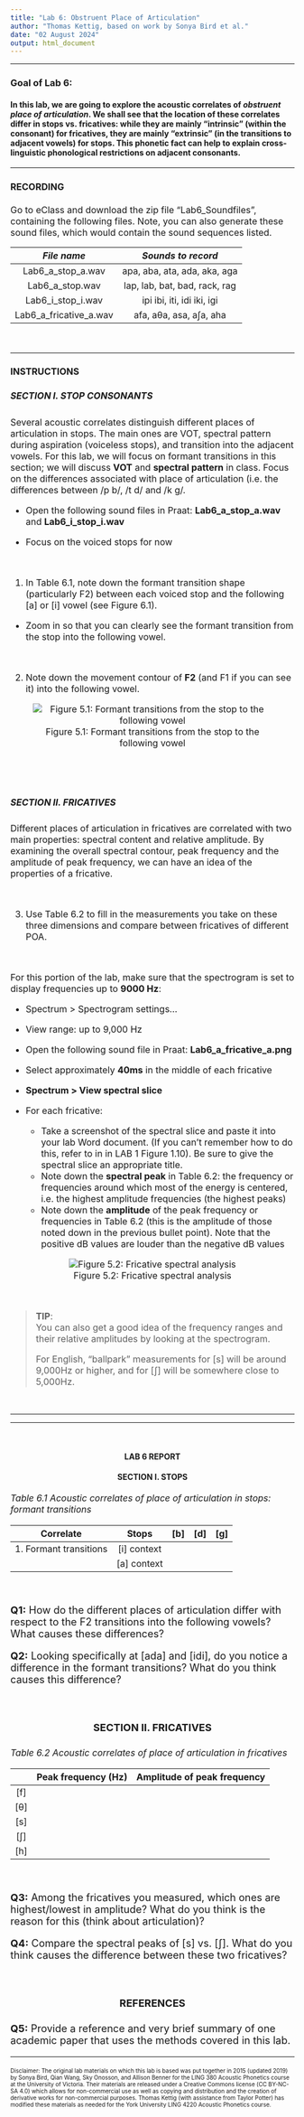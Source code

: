 ```yaml
---
title: "Lab 6: Obstruent Place of Articulation"
author: "Thomas Kettig, based on work by Sonya Bird et al."
date: "02 August 2024"
output: html_document
---
```

***

### __Goal of Lab 6:__
<h4> In this lab, we are going to explore the acoustic correlates of _obstruent place of articulation_. We shall see that the location of these correlates differ in stops vs. fricatives: while they are mainly “intrinsic” (within the consonant) for fricatives, they are mainly “extrinsic” (in the transitions to adjacent vowels) for stops. This phonetic fact can help to explain cross-linguistic phonological restrictions on adjacent consonants. </h4>

***
<font size= "3.5">

#### __RECORDING__

Go to eClass and download the zip file "Lab6_Soundfiles", containing the following files. Note, you can also generate these sound files, which would contain the sound sequences listed.

| _File name_            | _Sounds to record_             |
|:----------------------:|:------------------------------:|
|Lab6_a_stop_a.wav       |  apa, aba, ata, ada, aka, aga  |
|Lab6_a_stop.wav         |  lap, lab, bat, bad, rack, rag |
|Lab6_i_stop_i.wav       |  ipi ibi, iti, idi iki, igi    |
|Lab6_a_fricative_a.wav  |  afa, aθa, asa, aʃa, aha       |

<br>

***

#### __INSTRUCTIONS__
##### __SECTION I. STOP CONSONANTS__

Several acoustic correlates distinguish different places of articulation in stops. The main ones are VOT, spectral pattern during aspiration (voiceless stops), and transition into the adjacent vowels. For this lab, we will focus on formant transitions in this section; we will discuss __VOT__ and __spectral pattern__ in class. Focus on the differences associated with place of articulation (i.e. the differences between /p b/, /t d/ and /k g/.

* Open the following sound files in Praat: __Lab6_a_stop_a.wav__ and __Lab6_i_stop_i.wav__  

* Focus on the voiced stops for now

<br>

1. In Table 6.1, note down the formant transition shape (particularly F2) between each voiced stop and the following [a] or [i] vowel (see Figure 6.1).

* Zoom in so that you can clearly see the formant transition from the stop into the following vowel.

<br>

2. Note down the movement contour of __F2__ (and F1 if you can see it) into the following vowel.

<center>
![Figure 5.1: Formant transitions from the stop to the following vowel](./Images/Figure6_formant_stop.png)
</center>

<br>
-------
##### __SECTION II. FRICATIVES__

Different places of articulation in fricatives are correlated with two main properties: spectral content and relative amplitude. By examining the overall spectral contour, peak frequency and the amplitude of peak frequency, we can have an idea of the properties of a fricative.

<br>

3. Use Table 6.2 to fill in the measurements you take on these three dimensions and compare between fricatives of different POA.

<br>

For this portion of the lab, make sure that the spectrogram is set to display frequencies up to
__9000 Hz__:

* Spectrum > Spectrogram settings...
* View range: up to 9,000 Hz
* Open the following sound file in Praat: __Lab6_a_fricative_a.png__
* Select approximately __40ms__ in the middle of each fricative
* __Spectrum > View spectral slice__  

* For each fricative:
  + Take a screenshot of the spectral slice and paste it into your lab Word document. (If you can’t remember how to do this, refer to in in LAB 1 Figure 1.10). Be sure to give the spectral slice an appropriate title.
  + Note down the __spectral peak__ in Table 6.2: the frequency or frequencies around which most of the energy is centered, i.e. the highest amplitude frequencies (the highest peaks)
  + Note down the __amplitude__ of the peak frequency or frequencies in Table 6.2 (this is the amplitude of those noted down in the previous bullet point). Note that the positive dB values are louder than the negative dB values

<center>
![Figure 5.2: Fricative spectral analysis](./Images/Figure6_fricative_spectral.png)
</center>

<br>

> __TIP__:  
You can also get a good idea of the frequency ranges and their relative amplitudes by looking at the spectrogram.
>
For English, "ballpark" measurements for [s] will be around 9,000Hz or higher, and for [ʃ] will be somewhere close to 5,000Hz.

</font>
<br>

***

***
<br>
<center> <h4> __LAB 6 REPORT__ </h4> </center> 
<center> <h4> __SECTION I. STOPS__ </h4> </center> 

<font size= "4.0">

<font size= "3.5"> _Table 6.1 Acoustic correlates of place of articulation in stops: formant transitions_ </font>

|  Correlate             |  Stops      |  [b]  |  [d]  |  [g]  |
|:----------------------:|:-----------:|:-----:|:-----:|:-----:|
|1. Formant transitions  | [i] context |       |       |       |
|                        | [a] context |       |       |       |

<br>

__Q1:__ How do the different places of articulation differ with respect to the F2 transitions into the following vowels? What causes these differences?

__Q2:__ Looking specifically at [ada] and [idi], do you notice a difference in the formant transitions?
What do you think causes this difference?

<br>

<center> <h4> __SECTION II. FRICATIVES__ </h4> </center> 

<font size= "3.5"> _Table 6.2 Acoustic correlates of place of articulation in fricatives_ </font>

|     |  Peak frequency (Hz)  |  Amplitude of peak frequency  |
|:---:|:---------------------:|:-----------------------------:|
| [f] |                       |                               |
| [θ] |                       |                               |
| [s] |                       |                               |
| [ʃ] |                       |                               |
| [h] |                       |                               |

<br>

__Q3:__ Among the fricatives you measured, which ones are highest/lowest in amplitude? What do you think is the reason for this (think about articulation)?

__Q4:__ Compare the spectral peaks of [s] vs. [ʃ]. What do you think causes the difference between these two fricatives?

<br> 

<center> <h4> __REFERENCES__ </h4> </center> 

__Q5:__ Provide a reference and very brief summary of one academic paper that uses the methods covered in this lab.

***

<font size="1.5"> Disclaimer: The original lab materials on which this lab is based was put together in 2015 (updated 2019) by Sonya Bird, Qian Wang, Sky Onosson, and Allison Benner for the LING 380 Acoustic Phonetics course at the University of Victoria. Their materials are released under a Creative Commons license (CC BY-NC-SA 4.0) which allows for non-commercial use as well as copying and distribution and the creation of derivative works for non-commercial purposes. Thomas Kettig (with assistance from Taylor Potter) has modified these materials as needed for the York University LING 4220 Acoustic Phonetics course.</font>

<br>

